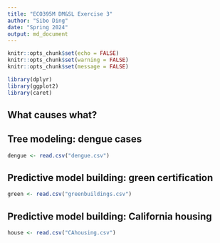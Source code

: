 ```yaml
---
title: "ECO395M DM&SL Exercise 3"
author: "Sibo Ding"
date: "Spring 2024"
output: md_document
---
```


```r
knitr::opts_chunk$set(echo = FALSE)
knitr::opts_chunk$set(warning = FALSE)
knitr::opts_chunk$set(message = FALSE)

library(dplyr)
library(ggplot2)
library(caret)
```

## What causes what?






## Tree modeling: dengue cases
```r
dengue <- read.csv("dengue.csv")
```










## Predictive model building: green certification
```r
green <- read.csv("greenbuildings.csv")
```









## Predictive model building: California housing
```r
house <- read.csv("CAhousing.csv")
```









